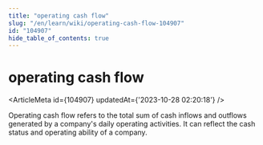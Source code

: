 ```yaml
---
title: "operating cash flow"
slug: "/en/learn/wiki/operating-cash-flow-104907"
id: "104907"
hide_table_of_contents: true
---
```



# operating cash flow

<ArticleMeta id={104907} updatedAt={'2023-10-28 02:20:18'} />
<div className='border-solid border-b border-t-0 my-4 border-[var(--ifm-color-gray-300)]' />

Operating cash flow refers to the total sum of cash inflows and outflows generated by a company's daily operating activities. It can reflect the cash status and operating ability of a company.
